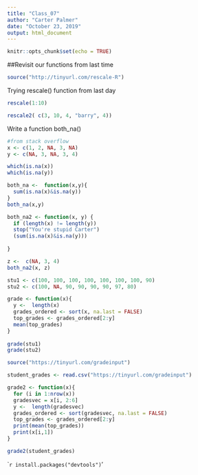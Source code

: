 ```yaml
---
title: "Class_07"
author: "Carter Palmer"
date: "October 23, 2019"
output: html_document
---
```


```r
knitr::opts_chunk$set(echo = TRUE)
```

##Revisit our functions from last time

```r
source("http://tinyurl.com/rescale-R")
```

Trying rescale() function from last day

```r
rescale(1:10)
```

```r
rescale2( c(3, 10, 4, "barry", 4))
```

Write a function both_na()

```r
#from stack overflow
x <- c(1, 2, NA, 3, NA)
y <- c(NA, 3, NA, 3, 4)

which(is.na(x))
which(is.na(y))

```
```r
both_na <-  function(x,y){
  sum(is.na(x)&is.na(y))
}
both_na(x,y)
```
```r
both_na2 <- function(x, y) {
  if (length(x) != length(y))
  stop("You're stupid Carter")
  (sum(is.na(x)&is.na(y)))
  
}
```

```r
z <-  c(NA, 3, 4)
both_na2(x, z)
```

```r
stu1 <- c(100, 100, 100, 100, 100, 100, 100, 90)
stu2 <- c(100, NA, 90, 90, 90, 90, 97, 80)
```

```r
grade <- function(x){
  y <-  length(x)
  grades_ordered <- sort(x, na.last = FALSE)
  top_grades <- grades_ordered[2:y]
  mean(top_grades)
}
  
grade(stu1)
grade(stu2)
```

```r
source("https://tinyurl.com/gradeinput")
```

```r
student_grades <- read.csv("https://tinyurl.com/gradeinput")
```

```r
grade2 <- function(x){
  for (i in 1:nrow(x))
  gradesvec = x[i, 2:6]
  y <-  length(gradesvec)
  grades_ordered <- sort(gradesvec, na.last = FALSE)
  top_grades <- grades_ordered[2:y]
  print(mean(top_grades))
  print(x[i,1])
}
```


```r
grade2(student_grades)
```

```r
install.packages("devtools")
``'

